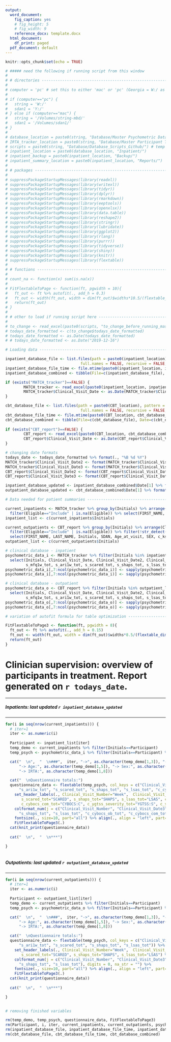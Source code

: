 ```yaml
---
output:
  word_document:
    fig_caption: yes
    # fig_height: 5
    # fig_width: 9
    reference_docx: template.docx
  html_document:
    df_print: paged
  pdf_document: default
---
```


```r

knitr::opts_chunk$set(echo = TRUE)

```

```r

# ##### need the following if running script from this window
# 
# # directories -------------------------------------------------------------
# 
# computer = 'pc' # set this to either 'mac' or 'pc' (Georgia = W:/ as I have string mounted differently)
# 
# if (computer=="pc") {
#   string = 'W:/'
#   sdan1 = 'Y:/'
# } else if (computer=="mac") {
#   string = '/Volumes/string-mbd/'
#   sdan1 = '/Volumes/sdan1/'
# }
# 
# database_location = paste0(string, "Database/Master Psychometric Database/") # tasks database also located here
# IRTA_tracker_location = paste0(string, "Database/Master Participant Tracker/")
# scripts = paste0(string, "Database/Database_Scripts_Github/") # temp useful directory while scripts are still under development
# inpatient_location = paste0(database_location, "Inpatient/") 
# inpatient_backup = paste0(inpatient_location, "Backup/") 
# inpatient_summary_location = paste0(inpatient_location, "Reports/")
# 
# # packages ----------------------------------------------------------------
# 
# suppressPackageStartupMessages(library(readxl))
# suppressPackageStartupMessages(library(writexl))
# suppressPackageStartupMessages(library(tidyr))
# suppressPackageStartupMessages(library(dplyr))
# suppressPackageStartupMessages(library(rmarkdown))
# suppressPackageStartupMessages(library(eeptools))
# suppressPackageStartupMessages(library(openxlsx))
# suppressPackageStartupMessages(library(data.table))
# suppressPackageStartupMessages(library(reshape2))
# suppressPackageStartupMessages(library(stringr))
# suppressPackageStartupMessages(library(lubridate))
# suppressPackageStartupMessages(library(ggplot2))
# suppressPackageStartupMessages(library(rlang))
# suppressPackageStartupMessages(library(purrr))
# suppressPackageStartupMessages(library(tidyverse))
# suppressPackageStartupMessages(library(shiny))
# suppressPackageStartupMessages(library(knitr))
# suppressPackageStartupMessages(library(flextable))
# 
# # functions ---------------------------------------------------------------
# 
# count_na <- function(x) sum(is.na(x))
# 
# FitFlextableToPage <- function(ft, pgwidth = 10){
#   ft_out <- ft %>% autofit(., add_h = 0.3)
#   ft_out <- width(ft_out, width = dim(ft_out)$widths*10.5/(flextable_dim(ft_out)$widths))
#   return(ft_out)
# }
# 
# # other to load if running script here ------------------------------------
# 
# to_change <- read_excel(paste0(scripts, "to_change_before_running_master_script.xlsx"))
# todays_date_formatted <- c(to_change$todays_date_formatted)
# todays_date_formatted <- as.Date(todays_date_formatted)
# # todays_date_formatted <- as.Date("2019-12-16")

```

```r

# Loading data ------------------------------------------------------------

inpatient_database_file <- list.files(path = paste0(inpatient_location), pattern = "^MASTER_DATABASE_Inpatient", all.files = FALSE,
                                 full.names = FALSE, recursive = FALSE, ignore.case = FALSE, include.dirs = FALSE, no.. = FALSE)
inpatient_database_file_time <- file.mtime(paste0(inpatient_location, inpatient_database_file)) %>% as.Date()
inpatient_database_combined <- tibble(File=c(inpatient_database_file), Date=c(inpatient_database_file_time)) %>% arrange(desc(Date)) %>% slice(1)

if (exists("MATCH_tracker")==FALSE) {
        MATCH_tracker <- read_excel(paste0(inpatient_location, inpatient_database_combined[1])) %>% mutate_all(as.character)
        MATCH_tracker$Clinical_Visit_Date <- as.Date(MATCH_tracker$Clinical_Visit_Date)
}

cbt_database_file <- list.files(path = paste0(CBT_location), pattern = "^MASTER_DATABASE_CBT", all.files = FALSE,
                                 full.names = FALSE, recursive = FALSE, ignore.case = FALSE, include.dirs = FALSE, no.. = FALSE)
cbt_database_file_time <- file.mtime(paste0(CBT_location, cbt_database_file)) %>% as.Date()
cbt_database_combined <- tibble(File=c(cbt_database_file), Date=c(cbt_database_file_time)) %>% arrange(desc(Date)) %>% slice(1)
        
if (exists("CBT_report")==FALSE) {
        CBT_report <- read_excel(paste0(CBT_location, cbt_database_combined[1])) %>% mutate_all(as.character)
        CBT_report$Clinical_Visit_Date <- as.Date(CBT_report$Clinical_Visit_Date)
}

# changing date formats
todays_date <- todays_date_formatted %>% format(., "%B %d %Y")
MATCH_tracker$Clinical_Visit_Date2 <- format(MATCH_tracker$Clinical_Visit_Date, "%b-%d")
MATCH_tracker$Clinical_Visit_Date3 <- format(MATCH_tracker$Clinical_Visit_Date, "%B-%d-%Y")
CBT_report$Clinical_Visit_Date2 <- format(CBT_report$Clinical_Visit_Date, "%b-%d")
CBT_report$Clinical_Visit_Date3 <- format(CBT_report$Clinical_Visit_Date, "%B-%d-%Y")

inpatient_database_updated <- inpatient_database_combined$Date[1] %>% format(., "%B %d %Y")
outpatient_database_updated <- cbt_database_combined$Date[1] %>% format(., "%B %d %Y")

# Data needed for patient summaries -------------------------------------

current_inpatients <- MATCH_tracker %>% group_by(Initials) %>% arrange(Clinical_Visit_Date) %>% slice(n()) %>% ungroup() %>% 
  filter(Eligible=="Include" | is.na(Eligible)) %>% select(FIRST_NAME, LAST_NAME, Initials, SDAN, Age_at_visit, SEX, c_ksadsdx_dx_detailed, IRTA_tracker)
inpatient_list <- c(current_inpatients$Initials)

current_outpatients <- CBT_report %>% group_by(Initials) %>% arrange(Clinical_Visit_Date) %>% slice(n()) %>% ungroup() %>% 
  filter(Eligible=="Include" | is.na(Eligible)) %>% filter(!str_detect(Clinical_Visit_Type, "o0")) %>% 
  select(FIRST_NAME, LAST_NAME, Initials, SDAN, Age_at_visit, SEX, c_ksadsdx_dx_detailed, IRTA_tracker)
outpatient_list <- c(current_outpatients$Initials)

# clinical database - inpatient 
psychometric_data_i <- MATCH_tracker %>% filter(Initials %in% inpatient_list) %>% 
  select(Initials, Clinical_Visit_Date, Clinical_Visit_Date2, Clinical_Visit_Date3, Clinical_Visit_Type, Clinical_Visit_Number, 
         s_mfq1w_tot, s_ari1w_tot, s_scared_tot, s_shaps_tot, s_lsas_tot, c_cybocs_ob_tot, c_cybocs_com_tot, c_ygtss_severity_tot, c_ygtss_tot)
psychometric_data_i[,7:ncol(psychometric_data_i)] <- sapply(psychometric_data_i[,7:ncol(psychometric_data_i)], as.numeric)
psychometric_data_i[,7:ncol(psychometric_data_i)] <- sapply(psychometric_data_i[,7:ncol(psychometric_data_i)], round, 0)

# clinical database - outpatient 
psychometric_data_o <- CBT_report %>% filter(Initials %in% outpatient_list) %>% 
  select(Initials, Clinical_Visit_Date, Clinical_Visit_Date2, Clinical_Visit_Date3, Clinical_Visit_Type, Clinical_Visit_Number, 
         s_mfq1w_tot, s_ari1w_tot, s_scared_tot, s_shaps_tot, s_lsas_tot)
psychometric_data_o[,7:ncol(psychometric_data_o)] <- sapply(psychometric_data_o[,7:ncol(psychometric_data_o)], as.numeric)
psychometric_data_o[,7:ncol(psychometric_data_o)] <- sapply(psychometric_data_o[,7:ncol(psychometric_data_o)], round, 0)

# variation of autofit formula for table optimization ---------------------

FitFlextableToPage3 <- function(ft, pgwidth = 8){
  ft_out <- ft %>% autofit(., add_h = 0.15)
  ft_out <- width(ft_out, width = dim(ft_out)$widths*8.5/(flextable_dim(ft_out)$widths))
  return(ft_out)
}

```

# Clinician supervision: overview of participants in treatment. Report generated on `r todays_date`.

***

##### Inpatients: last updated `r inpatient_database_updated`

***

```r

for(i in seq(nrow(current_inpatients))) {
  # iter=1
  iter <- as.numeric(i)
  
  Participant <- inpatient_list[iter]
  temp_demo <- current_inpatients %>% filter(Initials==Participant)
  temp_psych <- psychometric_data_i %>% filter(Initials==Participant) %>% arrange(as.numeric(Clinical_Visit_Number))

  cat("  \n",  "  \n###",  iter, "->", as.character(temp_demo[1,3]), "-> SDAN:", as.character(temp_demo[1,4]), 
      "-> Age:", as.character(temp_demo[1,5]), "-> Sex:", as.character(temp_demo[1,6]), "-> Diagnosis:", as.character(temp_demo[1,7]), 
      "-> IRTA:", as.character(temp_demo[1,8]))

  cat("  \nQuestionnaire totals:")
  questionnaire_data <- flextable(temp_psych, col_keys = c("Clinical_Visit_Number", "Clinical_Visit_Date3", "s_mfq1w_tot", 
      "s_ari1w_tot", "s_scared_tot", "s_shaps_tot", "s_lsas_tot", "c_cybocs_ob_tot", "c_cybocs_com_tot", "c_ygtss_severity_tot", "c_ygtss_tot")) %>% 
    set_header_labels(., Clinical_Visit_Number="Week",  Clinical_Visit_Date3="Date", s_mfq1w_tot="MFQ", s_ari1w_tot="ARI",
       s_scared_tot="SCARED", s_shaps_tot="SHAPS", s_lsas_tot="LSAS", c_cybocs_ob_tot="CYBOCS:O",
       c_cybocs_com_tot="CYBOCS:C", c_ygtss_severity_tot="YGTSS:S", c_ygtss_tot="YGTSS:T") %>% 
    colformat_num(j = c("Clinical_Visit_Number", "Clinical_Visit_Date3", "s_mfq1w_tot", "s_ari1w_tot", "s_scared_tot",
      "s_shaps_tot", "s_lsas_tot", "c_cybocs_ob_tot", "c_cybocs_com_tot", "c_ygtss_severity_tot", "c_ygtss_tot"), digits = 0, na_str = "") %>% 
    fontsize(., size=10, part="all") %>% align(., align = "left", part="all") %>%
    FitFlextableToPage3(.)
  cat(knit_print(questionnaire_data))
  
  cat("  \n",  "  \n***")

}
  
```


##### Outpatients: last updated `r outpatient_database_updated`

***

```r

for(i in seq(nrow(current_outpatients))) {
  # iter=1
  iter <- as.numeric(i)
  
  Participant <- outpatient_list[iter]
  temp_demo <- current_outpatients %>% filter(Initials==Participant)
  temp_psych <- psychometric_data_o %>% filter(Initials==Participant) %>% arrange(as.numeric(Clinical_Visit_Number))

  cat("  \n",  "  \n###",  iter, "->", as.character(temp_demo[1,3]), "-> SDAN:", as.character(temp_demo[1,4]), 
      "-> Age:", as.character(temp_demo[1,5]), "-> Sex:", as.character(temp_demo[1,6]), "-> Diagnosis:", as.character(temp_demo[1,7]), 
      "-> IRTA:", as.character(temp_demo[1,8]))

  cat("  \nQuestionnaire totals:")
  questionnaire_data <- flextable(temp_psych, col_keys = c("Clinical_Visit_Number", "Clinical_Visit_Date3", "s_mfq1w_tot", 
      "s_ari1w_tot", "s_scared_tot", "s_shaps_tot", "s_lsas_tot")) %>% 
    set_header_labels(., Clinical_Visit_Number="Week",  Clinical_Visit_Date3="Date", s_mfq1w_tot="MFQ", s_ari1w_tot="ARI",
       s_scared_tot="SCARED", s_shaps_tot="SHAPS", s_lsas_tot="LSAS") %>% 
    colformat_num(j = c("Clinical_Visit_Number", "Clinical_Visit_Date3", "s_mfq1w_tot", "s_ari1w_tot", "s_scared_tot",
      "s_shaps_tot", "s_lsas_tot"), digits = 0, na_str = "") %>% 
    fontsize(., size=10, part="all") %>% align(., align = "left", part="all") %>%
    FitFlextableToPage3(.)
  cat(knit_print(questionnaire_data))
  
  cat("  \n",  "  \n***")

}
  
```

```r

# removing finished variables

rm(temp_demo, temp_psych, questionnaire_data, FitFlextableToPage3)
rm(Participant, i, iter, current_inpatients, current_outpatients, psychometric_data_i, psychometric_data_o, inpatient_list, outpatient_list)
rm(inpatient_database_file, inpatient_database_file_time, inpatient_database_combined)
rm(cbt_database_file, cbt_database_file_time, cbt_database_combined)

```
